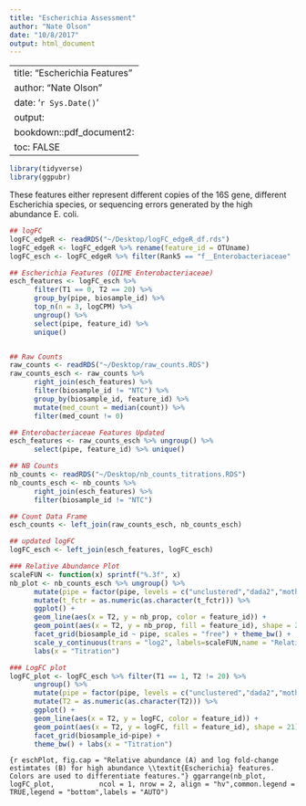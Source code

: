 ```yaml
---
title: "Escherichia Assessment"
author: "Nate Olson"
date: "10/8/2017"
output: html_document
---
```


---
title: "Escherichia Features"
author: "Nate Olson"
date: '`r Sys.Date()`'
output:
  bookdown::pdf_document2: 
    toc: FALSE
---

```r
library(tidyverse)
library(ggpubr)
```


These features either represent different copies of the 16S gene, different Escherichia species, or sequencing errors generated by the high abundance E. coli. 

```r
## logFC 
logFC_edgeR <- readRDS("~/Desktop/logFC_edgeR_df.rds") 
logFC_edgeR <- logFC_edgeR %>% rename(feature_id = OTUname)
logFC_esch <- logFC_edgeR %>% filter(Rank5 == "f__Enterobacteriaceae" | Rank6 == "Escherichia/Shigella")

## Escherichia Features (QIIME Enterobacteriaceae)
esch_features <- logFC_esch %>% 
      filter(T1 == 0, T2 == 20) %>% 
      group_by(pipe, biosample_id) %>% 
      top_n(n = 3, logCPM) %>% 
      ungroup() %>% 
      select(pipe, feature_id) %>% 
      unique()


## Raw Counts
raw_counts <- readRDS("~/Desktop/raw_counts.RDS")
raw_counts_esch <- raw_counts %>% 
      right_join(esch_features) %>% 
      filter(biosample_id != "NTC") %>% 
      group_by(biosample_id, feature_id) %>% 
      mutate(med_count = median(count)) %>% 
      filter(med_count != 0)

## Enterobacteriaceae Features Updated
esch_features <- raw_counts_esch %>% ungroup() %>%
      select(pipe, feature_id) %>% unique()

## NB Counts  
nb_counts <- readRDS("~/Desktop/nb_counts_titrations.RDS")
nb_counts_esch <- nb_counts %>% 
      right_join(esch_features) %>% 
      filter(biosample_id != "NTC")

## Count Data Frame
esch_counts <- left_join(raw_counts_esch, nb_counts_esch)

## updated logFC
logFC_esch <- left_join(esch_features, logFC_esch)

### Relative Abundance Plot
scaleFUN <- function(x) sprintf("%.3f", x)
nb_plot <- nb_counts_esch %>% ungroup() %>% 
      mutate(pipe = factor(pipe, levels = c("unclustered","dada2","mothur","qiime"))) %>% 
      mutate(t_fctr = as.numeric(as.character(t_fctr))) %>% 
      ggplot() + 
      geom_line(aes(x = T2, y = nb_prop, color = feature_id)) + 
      geom_point(aes(x = T2, y = nb_prop, fill = feature_id), shape = 21) + 
      facet_grid(biosample_id ~ pipe, scales = "free") + theme_bw() +
      scale_y_continuous(trans = "log2", labels=scaleFUN,name = "Relative Abundance") +
      labs(x = "Titration")

### LogFC plot
logFC_plot <- logFC_esch %>% filter(T1 == 1, T2 != 20) %>% 
      ungroup() %>% 
      mutate(pipe = factor(pipe, levels = c("unclustered","dada2","mothur","qiime"))) %>% 
      mutate(T2 = as.numeric(as.character(T2))) %>% 
      ggplot() + 
      geom_line(aes(x = T2, y = logFC, color = feature_id)) + 
      geom_point(aes(x = T2, y = logFC, fill = feature_id), shape = 21) + 
      facet_grid(biosample_id~pipe) + 
      theme_bw() + labs(x = "Titration")
```



```{r eschPlot, fig.cap = "Relative abundance (A) and log fold-change estimtates (B) for high abundance \\textit{Escherichia} features. Colors are used to differentiate features."}
ggarrange(nb_plot, logFC_plot,
          ncol = 1, nrow = 2, align = "hv",common.legend = TRUE,legend = "bottom",labels = "AUTO")
```

